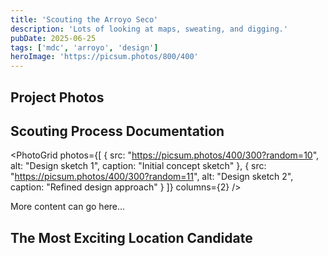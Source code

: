 ```yaml
---
title: 'Scouting the Arroyo Seco'
description: 'Lots of looking at maps, sweating, and digging.'
pubDate: 2025-06-25
tags: ['mdc', 'arroyo', 'design']
heroImage: 'https://picsum.photos/800/400'
---
```




## Project Photos

<PhotoWithCaption 
  src="https://picsum.photos/800/500" 
  alt="Construction site overview" 
  caption="The initial state of our construction project site."
/>

## Scouting Process Documentation

<PhotoGrid 
  photos={[
    { 
      src: "https://picsum.photos/400/300?random=10", 
      alt: "Design sketch 1",
      caption: "Initial concept sketch"
    },
    { 
      src: "https://picsum.photos/400/300?random=11", 
      alt: "Design sketch 2",
      caption: "Refined design approach"
    }
  ]}
  columns={2}
/>

More content can go here... 

## The Most Exciting Location Candidate

<PhotoWithCaption 
  src="https://picsum.photos/800/600" 
  alt="Completed project" 
  caption="After pacing out our steps from the power lines this looks like the most likely candidate for digging."
/> 